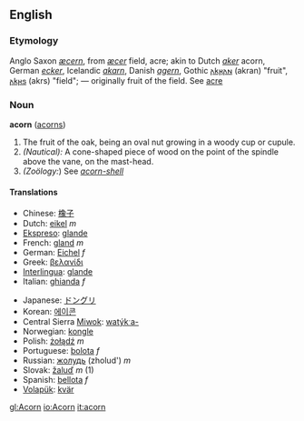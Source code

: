 ==English==
===Etymology===
Anglo Saxon ''[[æcern]]'', from ''[[æcer]]'' field, acre; akin to Dutch ''[[aker]]'' acorn, German ''[[ecker]]'', Icelandic ''[[akarn]]'', Danish ''[[agern]]'', Gothic [[𐌰𐌺𐍂𐌰𐌽]] (akran) "fruit", [[𐌰𐌺𐍂𐍃]] (akrs) "field"; — originally fruit of the field. See [[acre]]

===Noun===
'''acorn''' ([[acorns]])

#The fruit of the oak, being an oval nut growing in a woody cup or cupule.
#''(Nautical):'' A cone-shaped piece of wood on the point of the spindle above the vane, on the mast-head.
#''(Zoölogy:'') See ''[[acorn-shell]]''

==== Translations ====
{{top}}
*Chinese: [[橡子]]
*Dutch: [[eikel]] ''m''
*[[Ekspreso]]: [[glande]]
*French: [[gland]] ''m''
*German: [[Eichel]] ''f''
*Greek: [[βελανίδι]]
*[[Interlingua]]: [[glande]] 
*Italian: [[ghianda]] ''f''
{{mid}}
*Japanese: [[ドングリ]]
*Korean: [[에이콘]]
*Central Sierra [[Miwok]]: [[watýkˑa-]]
*Norwegian: [[kongle]] {{m}}{{f}}
*Polish: [[żołądź]] ''m''
*Portuguese: [[bolota]] ''f''
*Russian: [[жолудь]] (zholud') ''m''
*Slovak: [[žaluď]] ''m'' (1)
*Spanish: [[bellota]] ''f''
*[[Volapük]]: [[kvär]]
{{bottom}}

[[gl:Acorn]]
[[io:Acorn]]
[[it:acorn]]
